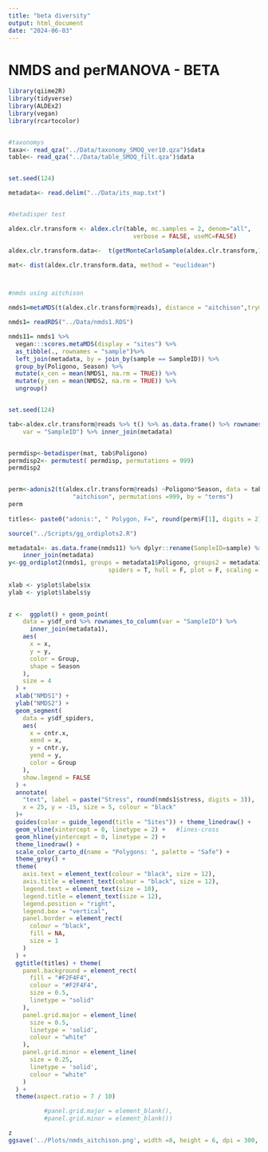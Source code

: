 ```yaml
---
title: "beta diversity"
output: html_document
date: "2024-06-03"
---
```



# NMDS and perMANOVA - BETA


```r
library(qiime2R)
library(tidyverse)
library(ALDEx2)
library(vegan)
library(rcartocolor)


#taxonomys
taxa<- read_qza("../Data/taxonomy_SMOQ_ver10.qza")$data
table<- read_qza("../Data/table_SMOQ_filt.qza")$data


set.seed(124)

metadata<- read.delim("../Data/its_map.txt")


#betadisper test

aldex.clr.transform <- aldex.clr(table, mc.samples = 2, denom="all",
                                   verbose = FALSE, useMC=FALSE)

aldex.clr.transform.data<-  t(getMonteCarloSample(aldex.clr.transform,1) )

mat<- dist(aldex.clr.transform.data, method = "euclidean")




```

```r
#nmds using aitchison

nmds1=metaMDS(t(aldex.clr.transform@reads), distance = "aitchison",trymax = 500, k = 2)
```

```r
nmds1= readRDS("../Data/nmds1.RDS")
```

```r
nmds11= nmds1 %>%  
  vegan:::scores.metaMDS(display = "sites") %>%
  as_tibble(., rownames = "sample")%>%
  left_join(metadata, by = join_by(sample == SampleID)) %>%
  group_by(Poligono, Season) %>%
  mutate(x_cen = mean(NMDS1, na.rm = TRUE)) %>%
  mutate(y_cen = mean(NMDS2, na.rm = TRUE)) %>%
  ungroup()


set.seed(124)

tab<-aldex.clr.transform@reads %>% t() %>% as.data.frame() %>% rownames_to_column(
    var = "SampleID") %>% inner_join(metadata)


permdisp<-betadisper(mat, tab$Poligono)
permdisp2<- permutest( permdisp, permutations = 999)
permdisp2


perm<-adonis2(t(aldex.clr.transform@reads) ~Poligono*Season, data = tab, method = 
                  "aitchison", permutations =999, by = "terms")
perm
 
titles<- paste0("adonis:", " Polygon, F=", round(perm$F[1], digits = 2), ", p-value=", round(perm$`Pr(>F)`[1], digits=3), ";", " Season, F=", round(perm$F[2], digits = 2), ", p-value=", round(perm$`Pr(>F)`[2], digits=3), ";", " \nPolygon*Season, F=", round(perm$F[3], digits = 2), ", p-value=", round(perm$`Pr(>F)`[3], digits=3))

source("../Scripts/gg_ordiplots2.R")

metadata1<- as.data.frame(nmds11) %>% dplyr::rename(SampleID=sample) %>% 
    inner_join(metadata)
y<-gg_ordiplot2(nmds1, groups = metadata1$Poligono, groups2 = metadata1$Season,ellipse =  F, 
                            spiders = T, hull = F, plot = F, scaling = 3)
  
xlab <- y$plot$labels$x
ylab <- y$plot$labels$y
  

z <-  ggplot() + geom_point(
    data = y$df_ord %>% rownames_to_column(var = "SampleID") %>%
      inner_join(metadata1),
    aes(
      x = x,
      y = y,
      color = Group,
      shape = Season
    ),
    size = 4
  ) +
  xlab("NMDS1") +
  ylab("NMDS2") +
  geom_segment(
    data = y$df_spiders,
    aes(
      x = cntr.x,
      xend = x,
      y = cntr.y,
      yend = y,
      color = Group
    ),
    show.legend = FALSE
  ) +
  annotate(
    "text", label = paste("Stress", round(nmds1$stress, digits = 3)),
    x = 25, y = -15, size = 5, colour = "black"
  )+
  guides(color = guide_legend(title = "Sites")) + theme_linedraw() +
  geom_vline(xintercept = 0, linetype = 2) +   #lines-cross
  geom_hline(yintercept = 0, linetype = 2) +
  theme_linedraw() +
  scale_color_carto_d(name = "Polygons: ", palette = "Safe") +
  theme_grey() +
  theme(
    axis.text = element_text(colour = "black", size = 12),
    axis.title = element_text(colour = "black", size = 12),
    legend.text = element_text(size = 10),
    legend.title = element_text(size = 12),
    legend.position = "right",
    legend.box = "vertical",
    panel.border = element_rect(
      colour = "black",
      fill = NA,
      size = 1
    )
  ) +
  ggtitle(titles) + theme(
    panel.background = element_rect(
      fill = "#F2F4F4",
      colour = "#F2F4F4",
      size = 0.5,
      linetype = "solid"
    ),
    panel.grid.major = element_line(
      size = 0.5,
      linetype = 'solid',
      colour = "white"
    ),
    panel.grid.minor = element_line(
      size = 0.25,
      linetype = 'solid',
      colour = "white"
    )
  ) +
  theme(aspect.ratio = 7 / 10)

          #panel.grid.major = element_blank(),
          #panel.grid.minor = element_blank())

z
ggsave('../Plots/nmds_aitchison.png', width =8, height = 6, dpi = 300, plot =z)

```

